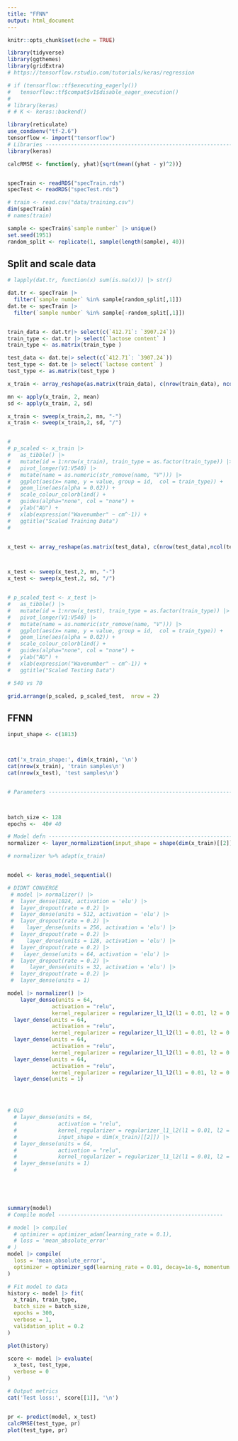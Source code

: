 ```yaml
---
title: "FFNN"
output: html_document
---
```


```r
knitr::opts_chunk$set(echo = TRUE)
```




```r
library(tidyverse)
library(ggthemes)
library(gridExtra)
# https://tensorflow.rstudio.com/tutorials/keras/regression

# if (tensorflow::tf$executing_eagerly())
#   tensorflow::tf$compat$v1$disable_eager_execution()
# 
# library(keras)
# # K <- keras::backend()

library(reticulate)
use_condaenv("tf-2.6") 
tensorflow <- import("tensorflow")
# Libraries ---------------------------------------------------------------
library(keras)
```

```r

calcRMSE <- function(y, yhat){sqrt(mean((yhat - y)^2))}


specTrain <- readRDS("specTrain.rds")
specTest <- readRDS("specTest.rds")

# train <- read.csv("data/training.csv")
dim(specTrain)
# names(train)

sample <- specTrain$`sample number` |> unique()
set.seed(1951)
random_split <- replicate(1, sample(length(sample), 40))
```


<!-- Convert to absorbance -->
<!-- ```{r abs} -->
<!-- x_tr <- log10(1/x_tr) -->
<!-- ``` -->




## Split and scale data

```r

# lapply(dat.tr, function(x) sum(is.na(x))) |> str()

dat.tr <- specTrain |> 
  filter(`sample number` %in% sample[random_split[,1]])
dat.te <- specTrain |> 
  filter(`sample number` %in% sample[-random_split[,1]])


train_data <- dat.tr|> select(c(`412.71`: `3907.24`))
train_type <- dat.tr |> select(`lactose content` )
train_type <- as.matrix(train_type )

test_data <- dat.te|> select(c(`412.71`: `3907.24`))
test_type <- dat.te |> select(`lactose content` )
test_type <- as.matrix(test_type )

x_train <- array_reshape(as.matrix(train_data), c(nrow(train_data), ncol(train_data)), order = "F")

mn <- apply(x_train, 2, mean)
sd <- apply(x_train, 2, sd)

x_train <- sweep(x_train,2, mn, "-")
x_train <- sweep(x_train,2, sd, "/")


# 
# p_scaled <- x_train |>
#   as_tibble() |>
#   mutate(id = 1:nrow(x_train), train_type = as.factor(train_type)) |>
#   pivot_longer(V1:V540) |>
#   mutate(name = as.numeric(str_remove(name, "V"))) |>
#   ggplot(aes(x= name, y = value, group = id,  col = train_type)) +
#   geom_line(aes(alpha = 0.02)) +
#   scale_colour_colorblind() +
#   guides(alpha="none", col = "none") +
#   ylab("AU") +
#   xlab(expression("Wavenumber" ~ cm^-1)) +
#   ggtitle("Scaled Training Data")
# 


x_test <- array_reshape(as.matrix(test_data), c(nrow(test_data),ncol(test_data)), order = "F")



x_test <- sweep(x_test,2, mn, "-")
x_test <- sweep(x_test,2, sd, "/")


# p_scaled_test <- x_test |>
#   as_tibble() |>
#   mutate(id = 1:nrow(x_test), train_type = as.factor(train_type)) |>
#   pivot_longer(V1:V540) |>
#   mutate(name = as.numeric(str_remove(name, "V"))) |>
#   ggplot(aes(x= name, y = value, group = id,  col = train_type)) +
#   geom_line(aes(alpha = 0.02)) +
#   scale_colour_colorblind() +
#   guides(alpha="none", col = "none") +
#   ylab("AU") +
#   xlab(expression("Wavenumber" ~ cm^-1)) +
#   ggtitle("Scaled Testing Data")

# 540 vs 70
```

```r
grid.arrange(p_scaled, p_scaled_test,  nrow = 2)
```


## FFNN


```r



input_shape <- c(1813)



cat('x_train_shape:', dim(x_train), '\n')
cat(nrow(x_train), 'train samples\n')
cat(nrow(x_test), 'test samples\n')


# Parameters --------------------------------------------------------------



batch_size <- 128
epochs <-  40# 40
```


```r


# Model defn --------------------------------------------------------------
normalizer <- layer_normalization(input_shape = shape(dim(x_train)[[2]]), axis = NULL)

# normalizer %>% adapt(x_train)


model <- keras_model_sequential() 

# DIDNT CONVERGE
 # model |> normalizer() |>
 #  layer_dense(1024, activation = 'elu') |> 
 #  layer_dropout(rate = 0.2) |>
 #  layer_dense(units = 512, activation = 'elu') |> 
 #  layer_dropout(rate = 0.2) |> 
 #    layer_dense(units = 256, activation = 'elu') |> 
 #  layer_dropout(rate = 0.2) |> 
 #    layer_dense(units = 128, activation = 'elu') |> 
 #  layer_dropout(rate = 0.2) |> 
 #   layer_dense(units = 64, activation = 'elu') |> 
 #  layer_dropout(rate = 0.2) |> 
 #     layer_dense(units = 32, activation = 'elu') |> 
 #  layer_dropout(rate = 0.2) |> 
 #  layer_dense(units = 1)

model |> normalizer() |>
    layer_dense(units = 64,
              activation = "relu",
              kernel_regularizer = regularizer_l1_l2(l1 = 0.01, l2 = 0.01)) |>
  layer_dense(units = 64,
              activation = "relu",
              kernel_regularizer = regularizer_l1_l2(l1 = 0.01, l2 = 0.01)) |>
  layer_dense(units = 64,
              activation = "relu",
              kernel_regularizer = regularizer_l1_l2(l1 = 0.01, l2 = 0.01))|>
  layer_dense(units = 64,
              activation = "relu",
              kernel_regularizer = regularizer_l1_l2(l1 = 0.01, l2 = 0.01))|>
  layer_dense(units = 1)




# OLD
  # layer_dense(units = 64,
  #             activation = "relu",
  #             kernel_regularizer = regularizer_l1_l2(l1 = 0.01, l2 = 0.01),
  #             input_shape = dim(x_train)[[2]]) |>
  # layer_dense(units = 64,
  #             activation = "relu",
  #             kernel_regularizer = regularizer_l1_l2(l1 = 0.01, l2 = 0.01)) |>
  # layer_dense(units = 1)
  # 
  




summary(model)
# Compile model ----------------------------------------------------

# model |> compile(
  # optimizer = optimizer_adam(learning_rate = 0.1),
  # loss = 'mean_absolute_error'
# )
model |> compile(
  loss = 'mean_absolute_error',
  optimizer = optimizer_sgd(learning_rate = 0.01, decay=1e-6, momentum = 0.9, nesterov = TRUE)
)

# Fit model to data
history <- model |> fit(
  x_train, train_type,
  batch_size = batch_size,
  epochs = 300,
  verbose = 1,
  validation_split = 0.2
)


```


```r

plot(history)

score <- model |> evaluate(
  x_test, test_type,
  verbose = 0
)

# Output metrics
cat('Test loss:', score[[1]], '\n')


pr <- predict(model, x_test)
calcRMSE(test_type, pr)
plot(test_type, pr)
```

